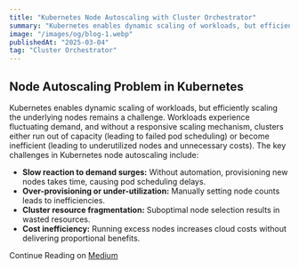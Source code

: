 ```yaml
---
title: "Kubernetes Node Autoscaling with Cluster Orchestrator"
summary: "Kubernetes enables dynamic scaling of workloads, but efficiently scaling the underlying nodes remains a challenge."
image: "/images/og/blog-1.webp"
publishedAt: "2025-03-04"
tag: "Cluster Orchestrator"
---
```


## Node Autoscaling Problem in Kubernetes

Kubernetes enables dynamic scaling of workloads, but efficiently scaling the underlying nodes remains a challenge. Workloads experience fluctuating demand, and without a responsive scaling mechanism, clusters either run out of capacity (leading to failed pod scheduling) or become inefficient (leading to underutilized nodes and unnecessary costs). The key challenges in Kubernetes node autoscaling include:

- **Slow reaction to demand surges:** Without automation, provisioning new nodes takes time, causing pod scheduling delays.
- **Over-provisioning or under-utilization:** Manually setting node counts leads to inefficiencies.
- **Cluster resource fragmentation:** Suboptimal node selection results in wasted resources.
- **Cost inefficiency:** Running excess nodes increases cloud costs without delivering proportional benefits.

Continue Reading on [Medium](https://medium.com/harness-engineering/kubernetes-node-autoscaling-with-cluster-orchestrator-e45da5391591)